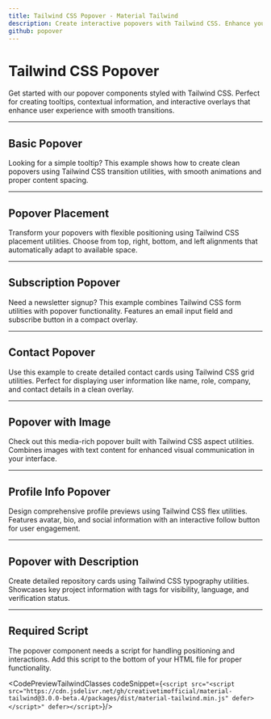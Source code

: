 ```yaml
---
title: Tailwind CSS Popover - Material Tailwind
description: Create interactive popovers with Tailwind CSS. Enhance your UI with customizable and responsive popover components.
github: popover
---
```


<InfoBadge />

# Tailwind CSS Popover

Get started with our popover components styled with Tailwind CSS. Perfect for creating tooltips, contextual information, and interactive overlays that enhance user experience with smooth transitions.

---

## Basic Popover

Looking for a simple tooltip? This example shows how to create clean popovers using Tailwind CSS transition utilities, with smooth animations and proper content spacing.

<PreviewWithCode relativePath="popover/popover-demo.tsx" language="html" />

---

## Popover Placement

Transform your popovers with flexible positioning using Tailwind CSS placement utilities. Choose from top, right, bottom, and left alignments that automatically adapt to available space.

<PreviewWithCode relativePath="popover/popover-placement.tsx" language="html" />

---

## Subscription Popover

Need a newsletter signup? This example combines Tailwind CSS form utilities with popover functionality. Features an email input field and subscribe button in a compact overlay.

<PreviewWithCode relativePath="popover/subscription-popover.tsx" language="html" />

---

## Contact Popover

Use this example to create detailed contact cards using Tailwind CSS grid utilities. Perfect for displaying user information like name, role, company, and contact details in a clean overlay.

<PreviewWithCode relativePath="popover/contact-popover.tsx" language="html" />

---

## Popover with Image

Check out this media-rich popover built with Tailwind CSS aspect utilities. Combines images with text content for enhanced visual communication in your interface.

<PreviewWithCode relativePath="popover/popover-with-image.tsx" language="html" />

---

## Profile Info Popover

Design comprehensive profile previews using Tailwind CSS flex utilities. Features avatar, bio, and social information with an interactive follow button for user engagement.

<PreviewWithCode relativePath="popover/profile-info-popover.tsx" language="html" />

---

## Popover with Description

Create detailed repository cards using Tailwind CSS typography utilities. Showcases key project information with tags for visibility, language, and verification status.

<PreviewWithCode relativePath="popover/popover-with-description.tsx" language="html" />

---

## Required Script

The popover component needs a script for handling positioning and interactions. Add this script to the bottom of your HTML file for proper functionality.

<CodePreviewTailwindClasses codeSnippet={`<script src="<script src="https://cdn.jsdelivr.net/gh/creativetimofficial/material-tailwind@3.0.0-beta.4/packages/dist/material-tailwind.min.js" defer></script>" defer></script>`}/>
